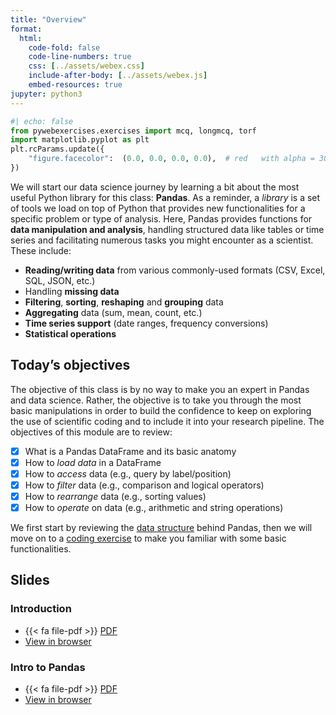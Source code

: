 ```yaml
---
title: "Overview"
format:
  html:
    code-fold: false
    code-line-numbers: true
    css: [../assets/webex.css]
    include-after-body: [../assets/webex.js]
    embed-resources: true 
jupyter: python3
---
```


```python
#| echo: false
from pywebexercises.exercises import mcq, longmcq, torf
import matplotlib.pyplot as plt
plt.rcParams.update({
    "figure.facecolor":  (0.0, 0.0, 0.0, 0.0),  # red   with alpha = 30%
})
```



We will start our data science journey by learning a bit about the most useful Python library for this class: **Pandas**. As a reminder, a *library* is a set of tools we load on top of Python that provides new functionalities for a specific problem or type of analysis. Here, Pandas provides functions for **data manipulation and analysis**, handling structured data like tables or time series and facilitating numerous tasks you might encounter as a scientist. These include:

- **Reading/writing data** from various commonly-used formats (CSV, Excel, SQL, JSON, etc.)
- Handling **missing data**
- **Filtering**, **sorting**, **reshaping** and **grouping** data
- **Aggregating** data (sum, mean, count, etc.)
- **Time series support** (date ranges, frequency conversions)
- **Statistical operations**

## Today's objectives {.unnumbered}

The objective of this class is by no way to make you an expert in Pandas and data science. Rather, the objective is to take you through the most basic manipulations in order to build the confidence to keep on exploring the use of scientific coding and to include it into your research pipeline. The objectives of this module are to review:

- [x] What is a Pandas DataFrame and its basic anatomy
- [x] How to *load data* in a DataFrame
- [x] How to *access* data (e.g., query by label/position)
- [x] How to *filter* data (e.g., comparison and logical operators)
- [x] How to *rearrange* data (e.g., sorting values)
- [x] How to *operate* on data (e.g., arithmetic and string operations)

We first start by reviewing the [data structure](#pandas-data-structure) behind Pandas, then we will move on to a [coding exercise](#coding-playground) to make you familiar with some basic functionalities.

## Slides

### Introduction 

- {{< fa file-pdf >}} [PDF](../slides/class1_intro.pdf)
- <i class="fa fa-window-restore"></i> <a href="../slides/class1_intro.html" target="_blank">View in browser</a>

### Intro to Pandas

- {{< fa file-pdf >}} [PDF](../slides/class1_pandas.pdf)
- <i class="fa fa-window-restore"></i> <a href="../slides/class1_pandas.html" target="_blank">View in browser</a>
